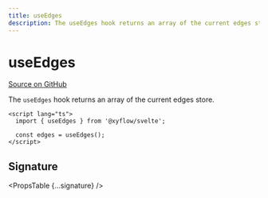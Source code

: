 ```yaml
---
title: useEdges
description: The useEdges hook returns an array of the current edges store.
---
```



# useEdges

[Source on GitHub](https://github.com/wbkd/react-flow/blob/78169c992bf95a5dbc9bccbdc2a07725a307e2c3/packages/svelte/src/lib/hooks/useNodesEdges.ts/#L8)

The `useEdges` hook returns an array of the current edges store.

```svelte
<script lang="ts">
  import { useEdges } from '@xyflow/svelte';

  const edges = useEdges();
</script>
```

## Signature

<PropsTable {...signature} />
